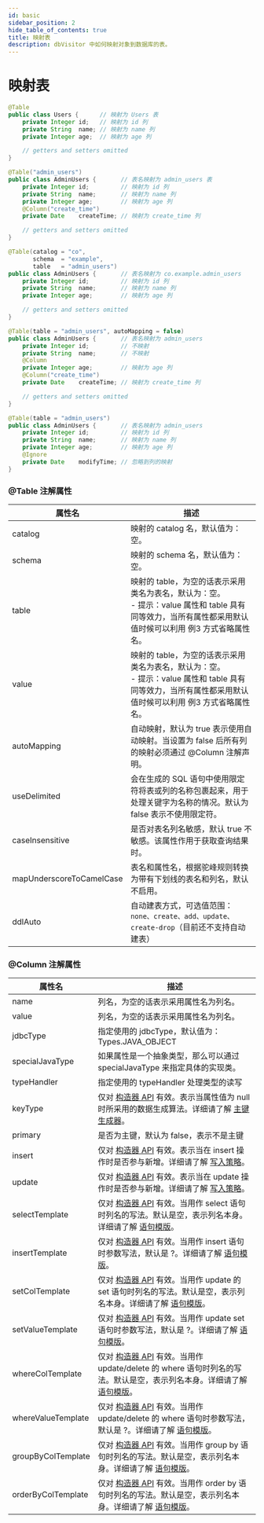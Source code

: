 ```yaml
---
id: basic
sidebar_position: 2
hide_table_of_contents: true
title: 映射表
description: dbVisitor 中如何映射对象到数据库的表。
---
```


# 映射表

```java title='例1：默认情况下类名即为表名'
@Table
public class Users {      // 映射为 Users 表
    private Integer id;   // 映射为 id 列
    private String  name; // 映射为 name 列
    private Integer age;  // 映射为 age 列

    // getters and setters omitted
}
```

```java title='例2：使用特定名称'
@Table("admin_users")
public class AdminUsers {       // 表名映射为 admin_users 表
    private Integer id;         // 映射为 id 列
    private String  name;       // 映射为 name 列
    private Integer age;        // 映射为 age 列
    @Column("create_time")
    private Date    createTime; // 映射为 create_time 列

    // getters and setters omitted
}
```

```java title='例3：指定 catalog/schema 信息'
@Table(catalog = "co", 
       schema  = "example", 
       table   = "admin_users")
public class AdminUsers {       // 表名映射为 co.example.admin_users
    private Integer id;         // 映射为 id 列
    private String  name;       // 映射为 name 列
    private Integer age;        // 映射为 age 列

    // getters and setters omitted
}
```

```java title='例4：按照注解进行精确映射'
@Table(table = "admin_users", autoMapping = false)
public class AdminUsers {       // 表名映射为 admin_users
    private Integer id;         // 不映射
    private String  name;       // 不映射
    @Column
    private Integer age;        // 映射为 age 列
    @Column("create_time")
    private Date    createTime; // 映射为 create_time 列

    // getters and setters omitted
}
```

```java title='例5：忽略某个属性的列映射'
@Table(table = "admin_users")
public class AdminUsers {       // 表名映射为 admin_users
    private Integer id;         // 映射为 id 列
    private String  name;       // 映射为 name 列
    private Integer age;        // 映射为 age 列
    @Ignore
    private Date    modifyTime; // 忽略到列的映射
}
```

### @Table 注解属性

| 属性名                      | 描述                                                                                                      |
|--------------------------|---------------------------------------------------------------------------------------------------------|
| catalog                  | <TagGray/> 映射的 catalog 名，默认值为：空。                                                                        |
| schema                   | <TagGray/> 映射的 schema 名，默认值为：空。                                                                         |
| table                    | <TagGray/> 映射的 table，为空的话表示采用类名为表名，默认为：空。<br/>- 提示：value 属性和 table 具有同等效力，当所有属性都采用默认值时候可以利用 例3 方式省略属性名。 |
| value                    | <TagGray/> 映射的 table，为空的话表示采用类名为表名，默认为：空。<br/>- 提示：value 属性和 table 具有同等效力，当所有属性都采用默认值时候可以利用 例3 方式省略属性名。 |
| autoMapping              | <TagGray/> 自动映射，默认为 true 表示使用自动映射。当设置为 false 后所有列的映射必须通过 @Column 注解声明。                                  |
| useDelimited             | <TagGray/> 会在生成的 SQL 语句中使用限定符将表或列的名称包裹起来，用于处理关键字为名称的情况。默认为 false 表示不使用限定符。                              |
| caseInsensitive          | <TagGray/> 是否对表名列名敏感，默认 true 不敏感。该属性作用于获取查询结果时。                                                         |
| mapUnderscoreToCamelCase | <TagGray/> 表名和属性名，根据驼峰规则转换为带有下划线的表名和列名，默认不启用。                                                           |
| ddlAuto                  | <TagGray/> 自动建表方式，可选值范围：`none、create、add、update、create-drop`（目前还不支持自动建表）                                |

### @Column 注解属性

| 属性名                | 描述                                                                                                                                    |
|--------------------|---------------------------------------------------------------------------------------------------------------------------------------|
| name               | <TagGray/> 列名，为空的话表示采用属性名为列名。                                                                                                         |
| value              | <TagGray/> 列名，为空的话表示采用属性名为列名。                                                                                                         |
| jdbcType           | <TagGray/> 指定使用的 jdbcType，默认值为：Types.JAVA_OBJECT                                                                                      |
| specialJavaType    | <TagGray/> 如果属性是一个抽象类型，那么可以通过 specialJavaType 来指定具体的实现类。                                                                              |
| typeHandler        | <TagGray/> 指定使用的 typeHandler 处理类型的读写                                                                                                  |
| keyType            | <TagGray/> 仅对 [构造器 API](../lambda/about) 有效。表示当属性值为 null 时所采用的数据生成算法。详细请了解 [主键生成器](./keytype#anno)。                                   |
| primary            | <TagGray/> 是否为主键，默认为 false，表示不是主键                                                                                                     |
| insert             | <TagGray/> 仅对 [构造器 API](../../core/lambda/about) 有效。表示当在 insert 操作时是否参与新增。详细请了解 [写入策略](./write_policy)。                               |
| update             | <TagGray/> 仅对 [构造器 API](../../core/lambda/about) 有效。表示当在 update 操作时是否参与新增。详细请了解 [写入策略](./write_policy)。                               |
| selectTemplate     | <TagGray/> 仅对 [构造器 API](../../core/lambda/about) 有效。当用作 select 语句时列名的写法。默认是空，表示列名本身。详细请了解 [语句模版](../mapping/template)。                |
| insertTemplate     | <TagGray/> 仅对 [构造器 API](../../core/lambda/about) 有效。当用作 insert 语句时参数写法，默认是 ?。详细请了解 [语句模版](../mapping/template)。                       |
| setColTemplate     | <TagGray/> 仅对 [构造器 API](../../core/lambda/about) 有效。当用作 update 的 set 语句时列名的写法。默认是空，表示列名本身。详细请了解 [语句模版](../mapping/template)。          |
| setValueTemplate   | <TagGray/> 仅对 [构造器 API](../../core/lambda/about) 有效。当用作 update set 语句时参数写法，默认是 ?。详细请了解 [语句模版](../mapping/template)。                   |
| whereColTemplate   | <TagGray/> 仅对 [构造器 API](../../core/lambda/about) 有效。当用作 update/delete 的 where 语句时列名的写法。默认是空，表示列名本身。详细请了解 [语句模版](../mapping/template)。 |
| whereValueTemplate | <TagGray/> 仅对 [构造器 API](../../core/lambda/about) 有效。当用作 update/delete 的 where 语句时参数写法，默认是 ?。详细请了解 [语句模版](../mapping/template)。        |
| groupByColTemplate | <TagGray/> 仅对 [构造器 API](../../core/lambda/about) 有效。当用作 group by 语句时列名的写法。默认是空，表示列名本身。详细请了解 [语句模版](../mapping/template)。              |
| orderByColTemplate | <TagGray/> 仅对 [构造器 API](../../core/lambda/about) 有效。当用作 order by 语句时列名的写法。默认是空，表示列名本身。详细请了解 [语句模版](../mapping/template)。              |
